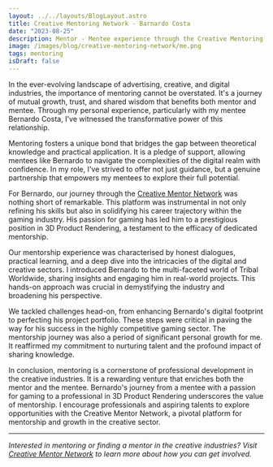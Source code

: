 ```yaml
---
layout: ../../layouts/BlogLayout.astro
title: Creative Mentoring Network - Barnardo Costa
date: "2023-08-25"
description: Mentor - Mentee experience through the Creative Mentoring Network - Barnardo Costa journey within the gaming industry
image: /images/blog/creative-mentoring-network/me.png
tags: mentoring
isDraft: false
---
```


In the ever-evolving landscape of advertising, creative, and digital industries, the importance of mentoring cannot be overstated. It's a journey of mutual growth, trust, and shared wisdom that benefits both mentor and mentee. Through my personal experience, particularly with my mentee Bernardo Costa, I've witnessed the transformative power of this relationship.

Mentoring fosters a unique bond that bridges the gap between theoretical knowledge and practical application. It is a pledge of support, allowing mentees like Bernardo to navigate the complexities of the digital realm with confidence. In my role, I've strived to offer not just guidance, but a genuine partnership that empowers my mentees to explore their full potential.

For Bernardo, our journey through the [Creative Mentor Network](https://www.creativementornetwork.org/) was nothing short of remarkable. This platform was instrumental in not only refining his skills but also in solidifying his career trajectory within the gaming industry. His passion for gaming has led him to a prestigious position in 3D Product Rendering, a testament to the efficacy of dedicated mentorship.

Our mentorship experience was characterised by honest dialogues, practical learning, and a deep dive into the intricacies of the digital and creative sectors. I introduced Bernardo to the multi-faceted world of Tribal Worldwide, sharing insights and engaging him in real-world projects. This hands-on approach was crucial in demystifying the industry and broadening his perspective.

We tackled challenges head-on, from enhancing Bernardo's digital footprint to perfecting his project portfolio. These steps were critical in paving the way for his success in the highly competitive gaming sector. The mentorship journey was also a period of significant personal growth for me. It reaffirmed my commitment to nurturing talent and the profound impact of sharing knowledge.

In conclusion, mentoring is a cornerstone of professional development in the creative industries. It is a rewarding venture that enriches both the mentor and the mentee. Bernardo's journey from a mentee with a passion for gaming to a professional in 3D Product Rendering underscores the value of mentorship. I encourage professionals and aspiring talents to explore opportunities with the Creative Mentor Network, a pivotal platform for mentorship and growth in the creative sector.

---

_Interested in mentoring or finding a mentor in the creative industries? Visit [Creative Mentor Network](https://www.creativementornetwork.org/) to learn more about how you can get involved._
